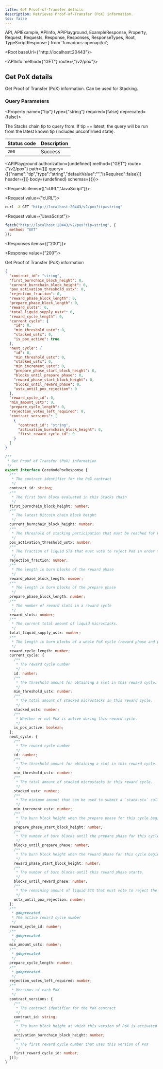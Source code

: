 ```yaml
---
title: Get Proof-of-Transfer details
description: Retrieves Proof-of-Transfer (PoX) information.
toc: false
---
```


  API,
  APIExample,
  APIInfo,
  APIPlayground,
  ExampleResponse,
  Property,
  Request,
  Requests,
  Response,
  Responses,
  ResponseTypes,
  Root,
  TypeScriptResponse
} from 'fumadocs-openapi/ui';

<Root baseUrl={"http://localhost:20443"}>

<API>

<APIInfo method={"GET"} route={"/v2/pox"}>

## Get PoX details

Get Proof of Transfer (PoX) information. Can be used for Stacking.

### Query Parameters

<Property name={"tip"} type={"string"} required={false} deprecated={false}>

The Stacks chain tip to query from. If tip == latest, the query will be run from the latest known tip (includes unconfirmed state).

</Property>

| Status code | Description |
| ----------- | ----------- |
| `200` | Success |

<APIPlayground authorization={undefined} method={"GET"} route={"/v2/pox"} path={[]} query={[{"name":"tip","type":"string","defaultValue":"","isRequired":false}]} header={[]} body={undefined} schemas={{}}>

</APIPlayground>

</APIInfo>

<APIExample>

<Requests items={["cURL","JavaScript"]}>

<Request value={"cURL"}>

```bash
curl -X GET "http://localhost:20443/v2/pox?tip=string"
```

</Request>

<Request value={"JavaScript"}>

```js
fetch("http://localhost:20443/v2/pox?tip=string", {
  method: "GET"
});
```

</Request>

</Requests>

<Responses items={["200"]}>

<Response value={"200"}>

Get Proof of Transfer (PoX) information

<ResponseTypes>

<ExampleResponse>

```json
{
  "contract_id": "string",
  "first_burnchain_block_height": 0,
  "current_burnchain_block_height": 0,
  "pox_activation_threshold_ustx": 0,
  "rejection_fraction": 0,
  "reward_phase_block_length": 0,
  "prepare_phase_block_length": 0,
  "reward_slots": 0,
  "total_liquid_supply_ustx": 0,
  "reward_cycle_length": 0,
  "current_cycle": {
    "id": 0,
    "min_threshold_ustx": 0,
    "stacked_ustx": 0,
    "is_pox_active": true
  },
  "next_cycle": {
    "id": 0,
    "min_threshold_ustx": 0,
    "stacked_ustx": 0,
    "min_increment_ustx": 0,
    "prepare_phase_start_block_height": 0,
    "blocks_until_prepare_phase": 0,
    "reward_phase_start_block_height": 0,
    "blocks_until_reward_phase": 0,
    "ustx_until_pox_rejection": 0
  },
  "reward_cycle_id": 0,
  "min_amount_ustx": 0,
  "prepare_cycle_length": 0,
  "rejection_votes_left_required": 0,
  "contract_versions": [
    {
      "contract_id": "string",
      "activation_burnchain_block_height": 0,
      "first_reward_cycle_id": 0
    }
  ]
}
```

</ExampleResponse>

<TypeScriptResponse>

```ts
/**
 * Get Proof of Transfer (PoX) information
 */
export interface CoreNodePoxResponse {
  /**
   * The contract identifier for the PoX contract
   */
  contract_id: string;
  /**
   * The first burn block evaluated in this Stacks chain
   */
  first_burnchain_block_height: number;
  /**
   * The latest Bitcoin chain block height
   */
  current_burnchain_block_height: number;
  /**
   * The threshold of stacking participation that must be reached for PoX to activate in any cycle
   */
  pox_activation_threshold_ustx: number;
  /**
   * The fraction of liquid STX that must vote to reject PoX in order to prevent the next reward cycle from activating.
   */
  rejection_fraction: number;
  /**
   * The length in burn blocks of the reward phase
   */
  reward_phase_block_length: number;
  /**
   * The length in burn blocks of the prepare phase
   */
  prepare_phase_block_length: number;
  /**
   * The number of reward slots in a reward cycle
   */
  reward_slots: number;
  /**
   * The current total amount of liquid microstacks.
   */
  total_liquid_supply_ustx: number;
  /**
   * The length in burn blocks of a whole PoX cycle (reward phase and prepare phase)
   */
  reward_cycle_length: number;
  current_cycle: {
    /**
     * The reward cycle number
     */
    id: number;
    /**
     * The threshold amount for obtaining a slot in this reward cycle.
     */
    min_threshold_ustx: number;
    /**
     * The total amount of stacked microstacks in this reward cycle.
     */
    stacked_ustx: number;
    /**
     * Whether or not PoX is active during this reward cycle.
     */
    is_pox_active: boolean;
  };
  next_cycle: {
    /**
     * The reward cycle number
     */
    id: number;
    /**
     * The threshold amount for obtaining a slot in this reward cycle.
     */
    min_threshold_ustx: number;
    /**
     * The total amount of stacked microstacks in this reward cycle.
     */
    stacked_ustx: number;
    /**
     * The minimum amount that can be used to submit a `stack-stx` call.
     */
    min_increment_ustx: number;
    /**
     * The burn block height when the prepare phase for this cycle begins. Any eligible stacks must be stacked before this block.
     */
    prepare_phase_start_block_height: number;
    /**
     * The number of burn blocks until the prepare phase for this cycle starts. If the prepare phase for this cycle already started, this value will be negative.
     */
    blocks_until_prepare_phase: number;
    /**
     * The burn block height when the reward phase for this cycle begins. Any eligible stacks must be stacked before this block.
     */
    reward_phase_start_block_height: number;
    /**
     * The number of burn blocks until this reward phase starts.
     */
    blocks_until_reward_phase: number;
    /**
     * The remaining amount of liquid STX that must vote to reject the next reward cycle to prevent the next reward cycle from activating.
     */
    ustx_until_pox_rejection: number;
  };
  /**
   * @deprecated
   * The active reward cycle number
   */
  reward_cycle_id: number;
  /**
   * @deprecated
   */
  min_amount_ustx: number;
  /**
   * @deprecated
   */
  prepare_cycle_length: number;
  /**
   * @deprecated
   */
  rejection_votes_left_required: number;
  /**
   * Versions of each PoX
   */
  contract_versions: {
    /**
     * The contract identifier for the PoX contract
     */
    contract_id: string;
    /**
     * The burn block height at which this version of PoX is activated
     */
    activation_burnchain_block_height: number;
    /**
     * The first reward cycle number that uses this version of PoX
     */
    first_reward_cycle_id: number;
  }[];
}
```

</TypeScriptResponse>

</ResponseTypes>

</Response>

</Responses>

</APIExample>

</API>

</Root>
